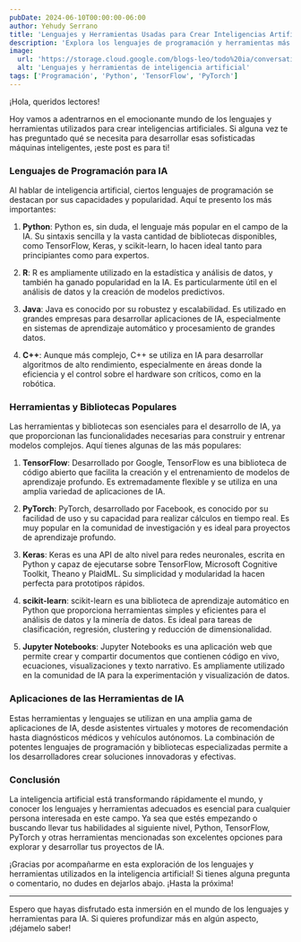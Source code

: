```yaml
---
pubDate: 2024-06-10T00:00:00-06:00
author: Yehudy Serrano
title: 'Lenguajes y Herramientas Usadas para Crear Inteligencias Artificiales'
description: 'Explora los lenguajes de programación y herramientas más populares para desarrollar inteligencia artificial. Desde Python y TensorFlow hasta R y PyTorch, descubre las mejores opciones para iniciarte en el mundo de la IA y llevar tus proyectos al siguiente nivel.'
image:
  url: 'https://storage.cloud.google.com/blogs-leo/todo%20ia/conversation_machine.jpeg'
  alt: 'Lenguajes y herramientas de inteligencia artificial'
tags: ['Programación', 'Python', 'TensorFlow', 'PyTorch']
---
```


¡Hola, queridos lectores!

Hoy vamos a adentrarnos en el emocionante mundo de los lenguajes y herramientas utilizados para crear inteligencias artificiales. Si alguna vez te has preguntado qué se necesita para desarrollar esas sofisticadas máquinas inteligentes, ¡este post es para ti!

### Lenguajes de Programación para IA

Al hablar de inteligencia artificial, ciertos lenguajes de programación se destacan por sus capacidades y popularidad. Aquí te presento los más importantes:

1. **Python**: Python es, sin duda, el lenguaje más popular en el campo de la IA. Su sintaxis sencilla y la vasta cantidad de bibliotecas disponibles, como TensorFlow, Keras, y scikit-learn, lo hacen ideal tanto para principiantes como para expertos.

2. **R**: R es ampliamente utilizado en la estadística y análisis de datos, y también ha ganado popularidad en la IA. Es particularmente útil en el análisis de datos y la creación de modelos predictivos.

3. **Java**: Java es conocido por su robustez y escalabilidad. Es utilizado en grandes empresas para desarrollar aplicaciones de IA, especialmente en sistemas de aprendizaje automático y procesamiento de grandes datos.

4. **C++**: Aunque más complejo, C++ se utiliza en IA para desarrollar algoritmos de alto rendimiento, especialmente en áreas donde la eficiencia y el control sobre el hardware son críticos, como en la robótica.

### Herramientas y Bibliotecas Populares

Las herramientas y bibliotecas son esenciales para el desarrollo de IA, ya que proporcionan las funcionalidades necesarias para construir y entrenar modelos complejos. Aquí tienes algunas de las más populares:

1. **TensorFlow**: Desarrollado por Google, TensorFlow es una biblioteca de código abierto que facilita la creación y el entrenamiento de modelos de aprendizaje profundo. Es extremadamente flexible y se utiliza en una amplia variedad de aplicaciones de IA.

2. **PyTorch**: PyTorch, desarrollado por Facebook, es conocido por su facilidad de uso y su capacidad para realizar cálculos en tiempo real. Es muy popular en la comunidad de investigación y es ideal para proyectos de aprendizaje profundo.

3. **Keras**: Keras es una API de alto nivel para redes neuronales, escrita en Python y capaz de ejecutarse sobre TensorFlow, Microsoft Cognitive Toolkit, Theano y PlaidML. Su simplicidad y modularidad la hacen perfecta para prototipos rápidos.

4. **scikit-learn**: scikit-learn es una biblioteca de aprendizaje automático en Python que proporciona herramientas simples y eficientes para el análisis de datos y la minería de datos. Es ideal para tareas de clasificación, regresión, clustering y reducción de dimensionalidad.

5. **Jupyter Notebooks**: Jupyter Notebooks es una aplicación web que permite crear y compartir documentos que contienen código en vivo, ecuaciones, visualizaciones y texto narrativo. Es ampliamente utilizado en la comunidad de IA para la experimentación y visualización de datos.

### Aplicaciones de las Herramientas de IA

Estas herramientas y lenguajes se utilizan en una amplia gama de aplicaciones de IA, desde asistentes virtuales y motores de recomendación hasta diagnósticos médicos y vehículos autónomos. La combinación de potentes lenguajes de programación y bibliotecas especializadas permite a los desarrolladores crear soluciones innovadoras y efectivas.

### Conclusión

La inteligencia artificial está transformando rápidamente el mundo, y conocer los lenguajes y herramientas adecuados es esencial para cualquier persona interesada en este campo. Ya sea que estés empezando o buscando llevar tus habilidades al siguiente nivel, Python, TensorFlow, PyTorch y otras herramientas mencionadas son excelentes opciones para explorar y desarrollar tus proyectos de IA.

¡Gracias por acompañarme en esta exploración de los lenguajes y herramientas utilizados en la inteligencia artificial! Si tienes alguna pregunta o comentario, no dudes en dejarlos abajo. ¡Hasta la próxima!

---

Espero que hayas disfrutado esta inmersión en el mundo de los lenguajes y herramientas para IA. Si quieres profundizar más en algún aspecto, ¡déjamelo saber!
